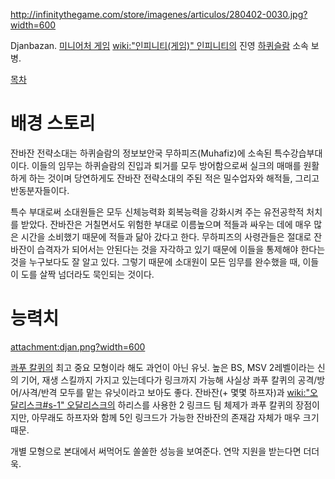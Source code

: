 http://infinitythegame.com/store/imagenes/articulos/280402-0030.jpg?width=600

Djanbazan. [[미니어처 게임]] [[wiki:"인피니티(게임)" 인피니티]]의 진영 [[하퀴슬람]] 소속 보병.

[[목차]]
= 배경 스토리 =
잔바잔 전략소대는 하퀴슬람의 정보보안국 무하피즈(Muhafiz)에 소속된 특수강습부대이다. 이들의 임무는 하퀴슬람의 진입과 퇴거를 모두 방어함으로써 실크의 매매를 원활하게 하는 것이며 당연하게도 잔바잔 전략소대의 주된 적은 밀수업자와 해적들, 그리고 반동분자들이다.

특수 부대로써 소대원들은 모두 신체능력화 회복능력을 강화시켜 주는 유전공학적 처치를 받았다. 잔바잔은 거칠면서도 위험한 부대로 이름높으며 적들과 싸우는 데에 매우 많은 시간을 소비했기 때문에 적들과 닮아 갔다고 한다. 무하피즈의 사령관들은 절대로 잔바잔이 습격자가 되어서는 안된다는 것을 자각하고 있기 때문에 이들을 통제해야 한다는 것을 누구보다도 잘 알고 있다. 그렇기 때문에 소대원이 모든 임무를 완수했을 때, 이들이 도를 살짝 넘더라도 묵인되는 것이다.


= 능력치 =
attachment:djan.png?width=600

[[콰푸 칼퀴]]의 최고 중요 모형이라 해도 과언이 아닌 유닛. 높은 BS, MSV 2레벨이라는 신의 기어, 재생 스킬까지 가지고 있는데다가 링크까지 가능해 사실상 콰푸 칼퀴의 공격/방어/사격/반격 모두를 맡는 유닛이라고 보아도 좋다. 잔바잔(+ 몇몇 하프자)과 [[wiki:"오달리스크#s-1" 오달리스크]]의 하리스를 사용한 2 링크드 팀 체제가 콰푸 칼퀴의 장점이지만, 아무래도 하프자와 함께 5인 링크드가 가능한 잔바잔의 존재감 자체가 매우 크기 때문.

개별 모형으로 본대에서 써먹어도 쏠쏠한 성능을 보여준다. 연막 지원을 받는다면 더더욱.
